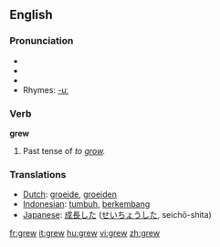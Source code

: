 ==English==

{{rank|getting|stay|months|677|grew|boys|joy|green}}

=== Pronunciation ===
*{{SAMPA|/gr\u:/}}
*{{IPA|/gɹuː/}}
*{{audio|en-us-grew.ogg|Audio (US)}}
*Rhymes: [[Rhymes:English:-uː|-uː]]

=== Verb ===
'''grew'''
# Past tense of ''to [[grow]].''

=== Translations ===
*[[Dutch]]: [[groeide]], [[groeiden]]
*[[Indonesian]]: [[tumbuh]], [[kembang|berkembang]]
*[[Japanese]]: [[成長]]した ([[せいちょう]]した, seichō-shita)

[[fr:grew]]
[[it:grew]]
[[hu:grew]]
[[vi:grew]]
[[zh:grew]]